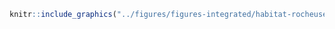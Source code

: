 <!-- #### Habitats - Rocheuse sans escarpement {-} -->


<!-- -------------------------------------------------- -->

```r
knitr::include_graphics("../figures/figures-integrated/habitat-rocheuse_sans_escarpement.png")
```

<br>
